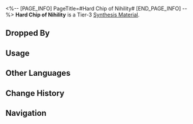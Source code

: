 <%-- [PAGE_INFO]
PageTitle=#Hard Chip of Nihility#
[END_PAGE_INFO] --%>
{{Item Infobox
|id          = 182005
|image       = Item Hard Chip of Nihility.png
|type        = Synthesis Material
|invCategory = Other Materials
|rarity      = 3
|effect      = 
|description = Tier 3 Synthesis Material
|source1     = [[Rivet Town: Imaginary Weavers or other enemies]]
}}
{{Description|A chip made of iron that seems to possess the power of Nihility.<br />It may have been a coin that people use to buy things.<br />But apparently, as the engravings on it fade away, its value went with them.<br /><br />''"I don't know what I'm writing between these quotation marks. What's the point of this item description? My life is meaningless, so is this piece of flavor text."''}}
'''Hard Chip of Nihility''' is a Tier-3 [[Synthesis Material]].

==Dropped By==
{{Dropped By}}

==Usage==
{{Craft Usage}}

==Other Languages==
{{Other Languages
|en   = Hard Chip of Nihility
|zhs  = 虚无硬片
|zht  = 虛無硬片
|ja   = 虚無の金属片
|ko   = 공허의 파편
|es   = Esquirla dura de la Nihilidad
|fr   = Fragment dur de la Nihilité
|ru   = Твёрдый кусочек Небытия
|th   = Hard Chip of Nihility
|vi   = Mảnh Hư Vô
|de   = Harter Chip der Nichtigkeit
|id   = Hard Chip of Nihility
|pt   = Lasca Dura de Inexistência
}}

==Change History==
{{Change History|1.0}}

==Navigation==
{{Synthesis Material Navbox}}